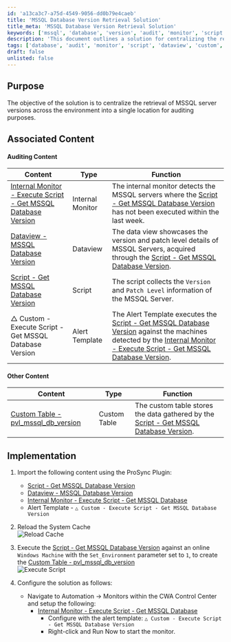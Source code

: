```yaml
---
id: 'a13ca3c7-a75d-4549-9056-dd0b79e4caeb'
title: 'MSSQL Database Version Retrieval Solution'
title_meta: 'MSSQL Database Version Retrieval Solution'
keywords: ['mssql', 'database', 'version', 'audit', 'monitor', 'script', 'dataview']
description: 'This document outlines a solution for centralizing the retrieval of MSSQL server versions across an environment. It provides detailed steps for implementation, including associated content for auditing purposes and configurations for monitoring MSSQL database versions effectively.'
tags: ['database', 'audit', 'monitor', 'script', 'dataview', 'custom', 'alert', 'windows']
draft: false
unlisted: false
---
```

## Purpose

The objective of the solution is to centralize the retrieval of MSSQL server versions across the environment into a single location for auditing purposes.

## Associated Content

#### Auditing Content

| Content                                                                                                      | Type            | Function                                                                                                                                                                                                                             |
|--------------------------------------------------------------------------------------------------------------|-----------------|--------------------------------------------------------------------------------------------------------------------------------------------------------------------------------------------------------------------------------------|
| [Internal Monitor - Execute Script - Get MSSQL Database Version](https://proval.itglue.com/DOC-5078775-15161763) | Internal Monitor | The internal monitor detects the MSSQL servers where the [Script - Get MSSQL Database Version](https://proval.itglue.com/DOC-5078775-15161760) has not been executed within the last week.                                         |
| [Dataview - MSSQL Database Version](https://proval.itglue.com/DOC-5078775-15161865)                        | Dataview        | The data view showcases the version and patch level details of MSSQL Servers, acquired through the [Script - Get MSSQL Database Version](https://proval.itglue.com/DOC-5078775-15161760).                                       |
| [Script - Get MSSQL Database Version](https://proval.itglue.com/DOC-5078775-15161760)                      | Script          | The script collects the `Version` and `Patch Level` information of the MSSQL Server.                                                                                                                                              |
| △ Custom - Execute Script - Get MSSQL Database Version                                                      | Alert Template   | The Alert Template executes the [Script - Get MSSQL Database Version](https://proval.itglue.com/DOC-5078775-15161760) against the machines detected by the [Internal Monitor - Execute Script - Get MSSQL Database Version](https://proval.itglue.com/DOC-5078775-15161763). |

#### Other Content

| Content                                                                                                      | Type          | Function                                                                                                           |
|--------------------------------------------------------------------------------------------------------------|---------------|-------------------------------------------------------------------------------------------------------------------|
| [Custom Table - pvl_mssql_db_version](https://proval.itglue.com/DOC-5078775-15161868)                     | Custom Table  | The custom table stores the data gathered by the [Script - Get MSSQL Database Version](https://proval.itglue.com/DOC-5078775-15161760). |

## Implementation

1. Import the following content using the ProSync Plugin:
   - [Script - Get MSSQL Database Version](https://proval.itglue.com/DOC-5078775-15161760)
   - [Dataview - MSSQL Database Version](https://proval.itglue.com/DOC-5078775-15161865)
   - [Internal Monitor - Execute Script - Get MSSQL Database](https://proval.itglue.com/DOC-5078775-15161763)
   - Alert Template - `△ Custom - Execute Script - Get MSSQL Database Version`

2. Reload the System Cache  
   ![Reload Cache](../../static/img/MSSQL-Database-Version/image_1.png)

3. Execute the [Script - Get MSSQL Database Version](https://proval.itglue.com/DOC-5078775-15161760) against an online `Windows Machine` with the `Set_Environment` parameter set to `1`, to create the [Custom Table - pvl_mssql_db_version](https://proval.itglue.com/DOC-5078775-15161868)  
   ![Execute Script](../../static/img/MSSQL-Database-Version/image_2.png)

4. Configure the solution as follows:  
   - Navigate to Automation → Monitors within the CWA Control Center and setup the following:
     - [Internal Monitor - Execute Script - Get MSSQL Database](https://proval.itglue.com/DOC-5078775-15161763)  
       - Configure with the alert template: `△ Custom - Execute Script - Get MSSQL Database Version`
       - Right-click and Run Now to start the monitor.











